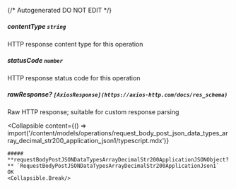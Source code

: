 {/* Autogenerated DO NOT EDIT  */}

##### **contentType** `string`
HTTP response content type for this operation

##### **statusCode** `number`
HTTP response status code for this operation

##### **rawResponse?** `[AxiosResponse](https://axios-http.com/docs/res_schema)`
Raw HTTP response; suitable for custom response parsing

<Collapsible
    content={() => import('/content/models/operations/request_body_post_json_data_types_array_decimal_str200_application_json1/typescript.mdx')}
>
    ##### **requestBodyPostJSONDataTypesArrayDecimalStr200ApplicationJSONObject?** `RequestBodyPostJSONDataTypesArrayDecimalStr200ApplicationJson1`
    OK
    <Collapsible.Break/>
</Collapsible>

